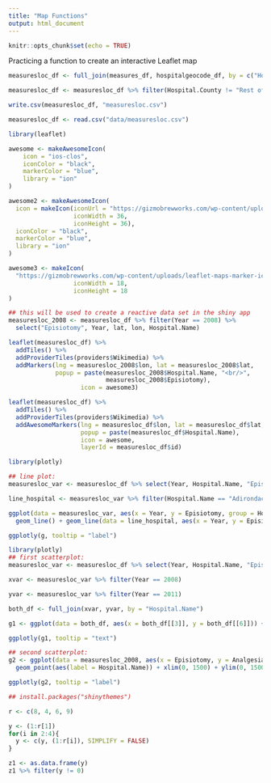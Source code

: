 ```yaml
---
title: "Map Functions"
output: html_document
---
```


```r
knitr::opts_chunk$set(echo = TRUE)
```

Practicing a function to create an interactive Leaflet map

```r
measuresloc_df <- full_join(measures_df, hospitalgeocode_df, by = c("Hospital.Name" = "Hospital"))

measuresloc_df <- measuresloc_df %>% filter(Hospital.County != "Rest of State")

write.csv(measuresloc_df, "measuresloc.csv")

measuresloc_df <- read.csv("data/measuresloc.csv")

library(leaflet)

awesome <- makeAwesomeIcon(
    icon = "ios-clos",
    iconColor = "black",
    markerColor = "blue",
    library = "ion"
)

awesome2 <- makeAwesomeIcon(
  icon = makeIcon(iconUrl = "https://gizmobrewworks.com/wp-content/uploads/leaflet-maps-marker-icons/hospital-2.png", 
                  iconWidth = 36, 
                  iconHeight = 36),
  iconColor = "black",
  markerColor = "blue",
  library = "ion"
)

awesome3 <- makeIcon(
  "https://gizmobrewworks.com/wp-content/uploads/leaflet-maps-marker-icons/hospital-2.png", 
                  iconWidth = 18, 
                  iconHeight = 18
)

## this will be used to create a reactive data set in the shiny app
measuresloc_2008 <- measuresloc_df %>% filter(Year == 2008) %>% 
  select("Episiotomy", Year, lat, lon, Hospital.Name)

leaflet(measuresloc_df) %>% 
  addTiles() %>% 
  addProviderTiles(providers$Wikimedia) %>% 
  addMarkers(lng = measuresloc_2008$lon, lat = measuresloc_2008$lat, 
             popup = paste(measuresloc_2008$Hospital.Name, "<br/>", 
                           measuresloc_2008$Episiotomy), 
                    icon = awesome3)

leaflet(measuresloc_df) %>% 
  addTiles() %>% 
  addProviderTiles(providers$Wikimedia) %>% 
  addAwesomeMarkers(lng = measuresloc_df$lon, lat = measuresloc_df$lat, 
                    popup = paste(measuresloc_df$Hospital.Name), 
                    icon = awesome, 
                    layerId = measuresloc_df$id)
```

```r
library(plotly)

## line plot:
measuresloc_var <- measuresloc_df %>% select(Year, Hospital.Name, "Episiotomy")

line_hospital <- measuresloc_var %>% filter(Hospital.Name == "Adirondack Medical Center-Saranac Lake Site")

ggplot(data = measuresloc_var, aes(x = Year, y = Episiotomy, group = Hospital.Name)) + 
  geom_line() + geom_line(data = line_hospital, aes(x = Year, y = Episiotomy), colour = "red")

ggplotly(g, tooltip = "label")
```

```r
library(plotly)
## first scatterplot:
measuresloc_var <- measuresloc_df %>% select(Year, Hospital.Name, "Episiotomy", Hospital.County)

xvar <- measuresloc_var %>% filter(Year == 2008)

yvar <- measuresloc_var %>% filter(Year == 2011)

both_df <- full_join(xvar, yvar, by = "Hospital.Name")

g1 <- ggplot(data = both_df, aes(x = both_df[[3]], y = both_df[[6]])) + geom_point(aes(colour = both_df[[4]], text = paste("<br>", Hospital.Name, "<br> County: ", both_df[[4]])))

ggplotly(g1, tooltip = "text")
```

```r
## second scatterplot:
g2 <- ggplot(data = measuresloc_2008, aes(x = Episiotomy, y = Analgesia)) + 
  geom_point(aes(label = Hospital.Name)) + xlim(0, 1500) + ylim(0, 1500) + geom_smooth(se = F)

ggplotly(g2, tooltip = "label")
```

```r
## install.packages("shinythemes")
```

```r
r <- c(8, 4, 6, 9)

y <- (1:r[1])
for(i in 2:4){
  y <- c(y, (1:r[i]), SIMPLIFY = FALSE)
}

z1 <- as.data.frame(y)
z1 %>% filter(y != 0)
```
